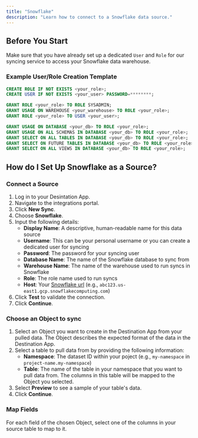 ```yaml
---
title: "Snowflake"
description: "Learn how to connect to a Snowflake data source."
---
```


## Before You Start 

Make sure that you have already set up a dedicated `User` and `Role` for our syncing service to access your Snowflake data warehouse.

### Example User/Role Creation Template
```sql
CREATE ROLE IF NOT EXISTS <your_role>;
CREATE USER IF NOT EXISTS <your_user> PASSWORD=********;

GRANT ROLE <your_role> TO ROLE SYSADMIN;
GRANT USAGE ON WAREHOUSE <your_warehouse> TO ROLE <your_role>;
GRANT ROLE <your_role> TO USER <your_user>;

GRANT USAGE ON DATABASE <your_db> TO ROLE <your_role>;
GRANT USAGE ON ALL SCHEMAS IN DATABASE <your_db> TO ROLE <your_role>;
GRANT SELECT ON ALL TABLES IN DATABASE <your_db> TO ROLE <your_role>;
GRANT SELECT ON FUTURE TABLES IN DATABASE <your_db> TO ROLE <your_role>;
GRANT SELECT ON ALL VIEWS IN DATABASE <your_db> TO ROLE <your_role>;
```

## How do I Set Up Snowflake as a Source?

### Connect a Source

1. Log in to your Desintation App.
2. Navigate to the integrations portal.
3. Click **New Sync**.
4. Choose **Snowflake**.
5. Input the following details:
    - **Display Name**: A descriptive, human-readable name for this data source
    - **Username**: This can be your personal username or you can create a dedicated user for syncing
    - **Password**: The password for your syncing user
    - **Database Name**: The name of the Snowflake database to sync from
    - **Warehouse Name**: The name of the warehouse used to run syncs in Snowflake
    - **Role**: The role name used to run syncs
    - **Host**: Your [Snowflake url](https://docs.snowflake.com/en/user-guide/admin-account-identifier) (e.g., `abc123.us-east1.gcp.snowflakecomputing.com`) 
6. Click **Test** to validate the connection.
7. Click **Continue**.

### Choose an Object to sync

1. Select an Object you want to create in the Destination App from your pulled data. The Object describes the expected format of the data in the Destination App.
2. Select a table to pull data from by providing the following information:
    - **Namespace**: The dataset ID within your poject (e.g., `my-namespace` in `project-name.my-namespace`)
    - **Table**: The name of the table in your namespace that you want to pull data from. The columns in this table will be mapped to the Object you selected.
3. Select **Preview** to see a sample of your table's data.
4. Click **Continue**.

### Map Fields

For each field of the chosen Object, select one of the columns in your source table to map to it.